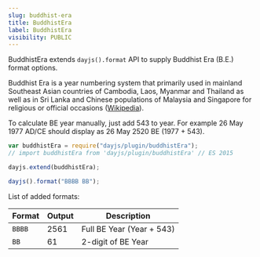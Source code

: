 ```yaml
---
slug: buddhist-era
title: BuddhistEra
label: BuddhistEra
visibility: PUBLIC
---
```


BuddhistEra extends `dayjs().format` API to supply Buddhist Era (B.E.) format options.

Buddhist Era is a year numbering system that primarily used in mainland Southeast Asian countries of Cambodia, Laos, Myanmar and Thailand as well as in Sri Lanka and Chinese populations of Malaysia and Singapore for religious or official occasions ([Wikipedia](https://en.wikipedia.org/wiki/Buddhist_calendar)).

To calculate BE year manually, just add 543 to year. For example 26 May 1977 AD/CE should display as 26 May 2520 BE (1977 + 543).

```javascript
var buddhistEra = require("dayjs/plugin/buddhistEra");
// import buddhistEra from 'dayjs/plugin/buddhistEra' // ES 2015

dayjs.extend(buddhistEra);

dayjs().format("BBBB BB");
```

List of added formats:

| Format | Output | Description               |
| ------ | ------ | ------------------------- |
| `BBBB` | 2561   | Full BE Year (Year + 543) |
| `BB`   | 61     | 2-digit of BE Year        |